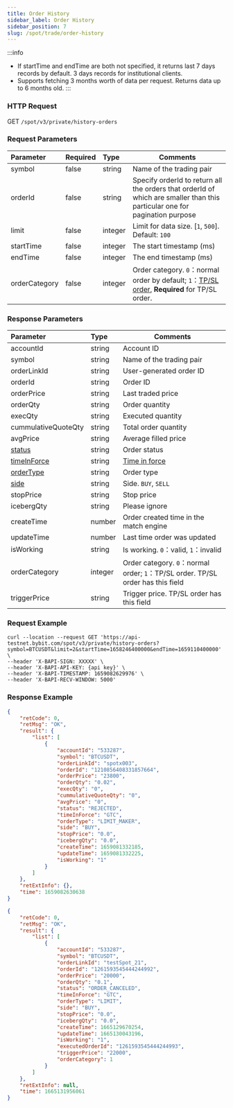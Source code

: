 ```yaml
---
title: Order History
sidebar_label: Order History
sidebar_position: 7
slug: /spot/trade/order-history
---
```


:::info
- If startTime and endTime are both not specified, it returns last 7 days records by default. 3 days records for institutional clients.
- Supports fetching 3 months worth of data per request. Returns data up to 6 months old.
:::

### HTTP Request
GET <code>/spot/v3/private/history-orders</code>

### Request Parameters
| Parameter | Required | Type | Comments|
|:----- |:-------|:-----|------ |
| symbol | false | string | Name of the trading pair             |
| orderId | false | string | Specify orderId to return all the orders that orderId of which are smaller than this particular one for pagination purpose |
| limit | false | integer |Limit for data size. [`1`, `500`]. Default: `100` |
| startTime | false | integer | The start timestamp (ms)|
| endTime | false | integer | The end timestamp (ms) |
| orderCategory | false | integer | Order category. <code>0</code>：normal order by default; <code>1</code>：<a href="https://www.bybit.com/en-US/help-center/bybitHC_Article?language=us_EN&id=000001736">TP/SL order</a>, <b>Required</b> for TP/SL order. |

### Response Parameters
| Parameter | Type | Comments|
|:----- |:-----|----- |
| accountId | string | Account ID |
| symbol | string | Name of the trading pair |
| orderLinkId | string | User-generated order ID |
| orderId | string | Order ID |
| orderPrice | string | Last traded price |
| orderQty | string | Order quantity |
| execQty | string | Executed quantity |
| cummulativeQuoteQty | string | Total order quantity  |
| avgPrice | string | Average filled price |
| [status](../enum#orderstatus) | string | Order status |
| [timeInForce](../enum#timeinforce) | string | <a href="https://www.bybit.com/en-US/help-center/bybitHC_Article?language=en_US&id=000001044">Time in force</a>  |
| [orderType](../enum#ordertype) | string | Order type |
| [side](../enum#side) | string | Side. <code>BUY</code>, <code>SELL</code> |
| stopPrice | string | Stop price |
| icebergQty | string | Please ignore |
| createTime | number | Order created time in the match engine |
| updateTime | number | Last time order was updated |
| isWorking | string | Is working. <code>0</code>：valid, <code>1</code>：invalid |
| orderCategory | integer | Order category. <code>0</code>：normal order; <code>1</code>：TP/SL order. TP/SL order has this field |
| triggerPrice | string| Trigger price. TP/SL order has this field |

### Request Example

```http
curl --location --request GET 'https://api-testnet.bybit.com/spot/v3/private/history-orders?symbol=BTCUSDT&limit=2&startTime=1658246400000&endTime=1659110400000' \
--header 'X-BAPI-SIGN: XXXXX' \
--header 'X-BAPI-API-KEY: {api key}' \
--header 'X-BAPI-TIMESTAMP: 1659082629976' \
--header 'X-BAPI-RECV-WINDOW: 5000'
```

### Response Example

<Tabs>
<TabItem value="normal" label="Normal order">

```json
{
    "retCode": 0,
    "retMsg": "OK",
    "result": {
        "list": [
            {
                "accountId": "533287",
                "symbol": "BTCUSDT",
                "orderLinkId": "spotx003",
                "orderId": "1210856408331857664",
                "orderPrice": "23800",
                "orderQty": "0.02",
                "execQty": "0",
                "cummulativeQuoteQty": "0",
                "avgPrice": "0",
                "status": "REJECTED",
                "timeInForce": "GTC",
                "orderType": "LIMIT_MAKER",
                "side": "BUY",
                "stopPrice": "0.0",
                "icebergQty": "0.0",
                "createTime": 1659081332185,
                "updateTime": 1659081332225,
                "isWorking": "1"
            }
        ]
    },
    "retExtInfo": {},
    "time": 1659082630638
}
```

</TabItem>

<TabItem value="stop" label="Stop order">

```json
{
    "retCode": 0,
    "retMsg": "OK",
    "result": {
        "list": [
            {
                "accountId": "533287",
                "symbol": "BTCUSDT",
                "orderLinkId": "testSpot_21",
                "orderId": "1261593545444244992",
                "orderPrice": "20000",
                "orderQty": "0.1",
                "status": "ORDER_CANCELED",
                "timeInForce": "GTC",
                "orderType": "LIMIT",
                "side": "BUY",
                "stopPrice": "0.0",
                "icebergQty": "0.0",
                "createTime": 1665129670254,
                "updateTime": 1665130043196,
                "isWorking": "1",
                "executedOrderId": "1261593545444244993",
                "triggerPrice": "22000",
                "orderCategory": 1
            }
        ]
    },
    "retExtInfo": null,
    "time": 1665131956061
}
```

</TabItem>
</Tabs>
